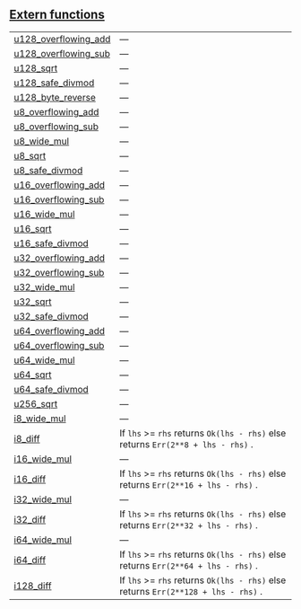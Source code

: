 
## [Extern functions](./core-integer-extern_functions)

| | |
|:---|:---|
| [u128_overflowing_add](./core-integer-u128_overflowing_add) | — |
| [u128_overflowing_sub](./core-integer-u128_overflowing_sub) | — |
| [u128_sqrt](./core-integer-u128_sqrt) | — |
| [u128_safe_divmod](./core-integer-u128_safe_divmod) | — |
| [u128_byte_reverse](./core-integer-u128_byte_reverse) | — |
| [u8_overflowing_add](./core-integer-u8_overflowing_add) | — |
| [u8_overflowing_sub](./core-integer-u8_overflowing_sub) | — |
| [u8_wide_mul](./core-integer-u8_wide_mul) | — |
| [u8_sqrt](./core-integer-u8_sqrt) | — |
| [u8_safe_divmod](./core-integer-u8_safe_divmod) | — |
| [u16_overflowing_add](./core-integer-u16_overflowing_add) | — |
| [u16_overflowing_sub](./core-integer-u16_overflowing_sub) | — |
| [u16_wide_mul](./core-integer-u16_wide_mul) | — |
| [u16_sqrt](./core-integer-u16_sqrt) | — |
| [u16_safe_divmod](./core-integer-u16_safe_divmod) | — |
| [u32_overflowing_add](./core-integer-u32_overflowing_add) | — |
| [u32_overflowing_sub](./core-integer-u32_overflowing_sub) | — |
| [u32_wide_mul](./core-integer-u32_wide_mul) | — |
| [u32_sqrt](./core-integer-u32_sqrt) | — |
| [u32_safe_divmod](./core-integer-u32_safe_divmod) | — |
| [u64_overflowing_add](./core-integer-u64_overflowing_add) | — |
| [u64_overflowing_sub](./core-integer-u64_overflowing_sub) | — |
| [u64_wide_mul](./core-integer-u64_wide_mul) | — |
| [u64_sqrt](./core-integer-u64_sqrt) | — |
| [u64_safe_divmod](./core-integer-u64_safe_divmod) | — |
| [u256_sqrt](./core-integer-u256_sqrt) | — |
| [i8_wide_mul](./core-integer-i8_wide_mul) | — |
| [i8_diff](./core-integer-i8_diff) | If `lhs`  >= `rhs`  returns `Ok(lhs - rhs)`  else returns `Err(2**8 + lhs - rhs)` . |
| [i16_wide_mul](./core-integer-i16_wide_mul) | — |
| [i16_diff](./core-integer-i16_diff) | If `lhs`  >= `rhs`  returns `Ok(lhs - rhs)`  else returns `Err(2**16 + lhs - rhs)` . |
| [i32_wide_mul](./core-integer-i32_wide_mul) | — |
| [i32_diff](./core-integer-i32_diff) | If `lhs`  >= `rhs`  returns `Ok(lhs - rhs)`  else returns `Err(2**32 + lhs - rhs)` . |
| [i64_wide_mul](./core-integer-i64_wide_mul) | — |
| [i64_diff](./core-integer-i64_diff) | If `lhs`  >= `rhs`  returns `Ok(lhs - rhs)`  else returns `Err(2**64 + lhs - rhs)` . |
| [i128_diff](./core-integer-i128_diff) | If `lhs`  >= `rhs`  returns `Ok(lhs - rhs)`  else returns `Err(2**128 + lhs - rhs)` . |
